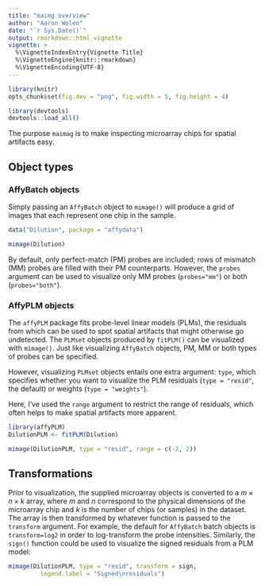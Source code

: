 ```yaml
---
title: "maimg overview"
author: "Aaron Wolen"
date: "`r Sys.Date()`"
output: rmarkdown::html_vignette
vignette: >
  %\VignetteIndexEntry{Vignette Title}
  %\VignetteEngine{knitr::rmarkdown}
  %\VignetteEncoding{UTF-8}
---
```


```r
library(knitr)
opts_chunk$set(fig.dev = "png", fig.width = 5, fig.height = 4)

library(devtools)
devtools::load_all()
```

The purpose `maimag` is to make inspecting microarray chips for spatial artifacts easy. 

## Object types

### AffyBatch objects

Simply passing an `AffyBatch` object to `mimage()` will produce a grid of images that each represent one chip in the sample.

```r
data("Dilution", package = "affydata")

mimage(Dilution)
```

By default, only perfect-match (PM) probes are included; rows of mismatch (MM) probes are filled with their PM counterparts. However, the `probes` argument can be used to visualize only MM probes (`probes="mm"`) or both (`probes="both"`).

### AffyPLM objects

The `affyPLM` package fits probe-level linear models (PLMs), the residuals from which can be used to spot spatial artifacts that might otherwise go undetected. The `PLMset` objects produced by `fitPLM()` can be visualized with `mimage()`. Just like visualizing `AffyBatch` objects, PM, MM or both types of probes can be specified. 

However, visualizing `PLMset` objects entails one extra argument: `type`, which specifies whether you want to visualize the PLM residuals (`type = "resid"`, the default) or weights (`type = "weights"`).

Here, I've used the `range` argument to restrict the range of residuals, which often helps to make spatial artifacts more apparent.

```r
library(affyPLM)
DilutionPLM <- fitPLM(Dilution)

mimage(DilutionPLM, type = "resid", range = c(-2, 2))
```

## Transformations

Prior to visualization, the supplied microarray objects is converted to a $m \times n \times k$ array, where $m$ and $n$ correspond to the physical dimensions of the microarray chip and $k$ is the number of chips (or samples) in the dataset. The array is then transformed by whatever function is passed to the `transform` argument. For example, the default for `AffyBatch` batch objects is `transform=log2` in order to log-transform the probe intensities. Similarly, the `sign()` function could be used to visualize the signed residuals from a PLM model: 

```r
mimage(DilutionPLM, type = "resid", transform = sign, 
         legend.label = "Signed\nresiduals")
```



